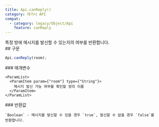 ```yaml
---
title: Api.canReply()
category: 레거시 API
compat:
  - category: legacy/Object/Api
    feature: canReply
---
```


<Section>
  특정 방에 메시지를 발신할 수 있는지의 여부를 반환합니다.
</Section>
<Section>
  ## 구문

  ~~~js
  Api.canReply(room);
  ~~~

  <Section>
    ### 매개변수

    <ParamList>
      <ParamItem param={"room"} type={"String"}>
        메시지 발신 가능 여부를 확인할 방의 이름
      </ParamItem>
    </ParamList>
  </Section>
  <Section>
    ### 반환값

    `Boolean` - 메시지를 발신할 수 있을 경우 `true`, 발신할 수 없을 경우 `false`를 반환합니다.
  </Section>
</Section>